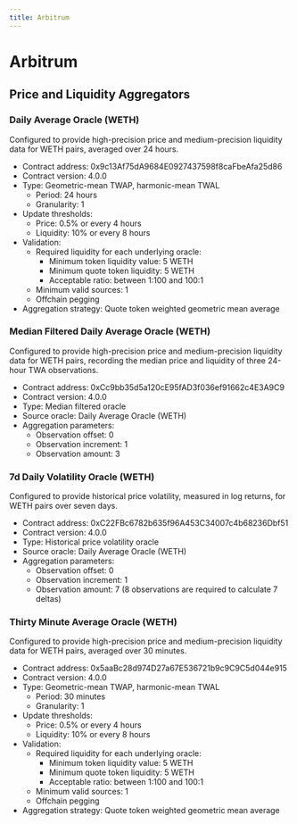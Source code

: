 ```yaml
---
title: Arbitrum
---
```



# Arbitrum

## Price and Liquidity Aggregators

### Daily Average Oracle (WETH)

Configured to provide high-precision price and medium-precision liquidity data for WETH pairs, averaged over 24 hours.

- Contract address: 0x9c13Af75dA9684E0927437598f8caFbeAfa25d86
- Contract version: 4.0.0
- Type: Geometric-mean TWAP, harmonic-mean TWAL
  - Period: 24 hours
  - Granularity: 1
- Update thresholds:
  - Price: 0.5% or every 4 hours
  - Liquidity: 10% or every 8 hours
- Validation:
  - Required liquidity for each underlying oracle:
    - Minimum token liquidity value: 5 WETH
    - Minimum quote token liquidity: 5 WETH
    - Acceptable ratio: between 1:100 and 100:1
  - Minimum valid sources: 1
  - Offchain pegging
- Aggregation strategy: Quote token weighted geometric mean average

### Median Filtered Daily Average Oracle (WETH)

Configured to provide high-precision price and medium-precision liquidity data for WETH pairs, recording the median price and liquidity of three 24-hour TWA observations.

- Contract address: 0xCc9bb35d5a120cE95fAD3f036ef91662c4E3A9C9
- Contract version: 4.0.0
- Type: Median filtered oracle
- Source oracle: Daily Average Oracle (WETH)
- Aggregation parameters:
  - Observation offset: 0
  - Observation increment: 1
  - Observation amount: 3

### 7d Daily Volatility Oracle (WETH)

Configured to provide historical price volatility, measured in log returns, for WETH pairs over seven days.

- Contract address: 0xC22FBc6782b635f96A453C34007c4b68236Dbf51
- Contract version: 4.0.0
- Type: Historical price volatility oracle
- Source oracle: Daily Average Oracle (WETH)
- Aggregation parameters:
  - Observation offset: 0
  - Observation increment: 1
  - Observation amount: 7 (8 observations are required to calculate 7 deltas)

### Thirty Minute Average Oracle (WETH)

Configured to provide high-precision price and medium-precision liquidity data for WETH pairs, averaged over 30 minutes.

- Contract address: 0x5aaBc28d974D27a67E536721b9c9C9C5d044e915
- Contract version: 4.0.0
- Type: Geometric-mean TWAP, harmonic-mean TWAL
  - Period: 30 minutes
  - Granularity: 1
- Update thresholds:
  - Price: 0.5% or every 4 hours
  - Liquidity: 10% or every 8 hours
- Validation:
  - Required liquidity for each underlying oracle:
    - Minimum token liquidity value: 5 WETH
    - Minimum quote token liquidity: 5 WETH
    - Acceptable ratio: between 1:100 and 100:1
  - Minimum valid sources: 1
  - Offchain pegging
- Aggregation strategy: Quote token weighted geometric mean average
